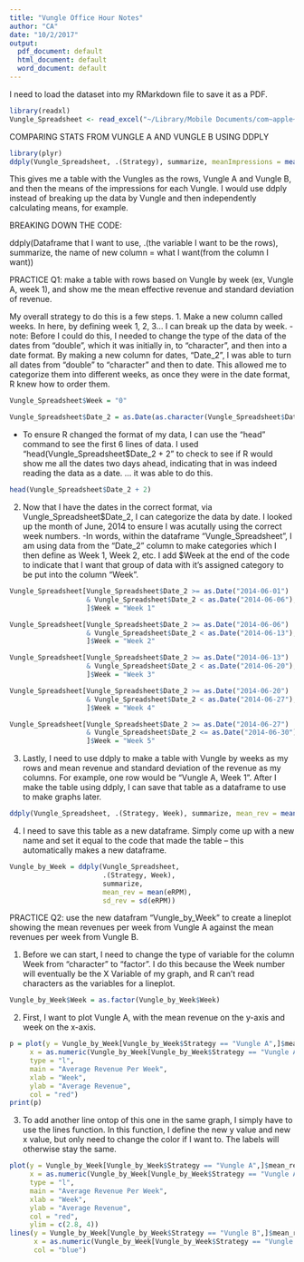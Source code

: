 ```yaml
---
title: "Vungle Office Hour Notes"
author: "CA"
date: "10/2/2017"
output:
  pdf_document: default
  html_document: default
  word_document: default
---
```


I need to load the dataset into my RMarkdown file to save it as a PDF.

```r
library(readxl)
Vungle_Spreadsheet <- read_excel("~/Library/Mobile Documents/com~apple~CloudDocs/2017 Fall/Business Analytics/Assignment 1/Vungle Spreadsheet.xlsx")
```


COMPARING STATS FROM VUNGLE A AND VUNGLE B USING DDPLY

```r
library(plyr)
ddply(Vungle_Spreadsheet, .(Strategy), summarize, meanImpressions = mean(Impressions))
```


This gives me a table with the Vungles as the rows, Vungle A and Vungle B, and then the means of the impressions for each Vungle. I would use ddply instead of breaking up the data by Vungle and then independently calculating means, for example. 

BREAKING DOWN THE CODE:

ddply(Dataframe that I want to use, .(the variable I want to be the rows), summarize, the name of new column =  what I want(from the column I want))

PRACTICE Q1: make a table with rows based on Vungle by week (ex, Vungle A, week 1), and show me the mean effective revenue and standard deviation of revenue. 

My overall strategy to do this is a few steps.
1. Make a new column called weeks. In here, by defining week 1, 2, 3... I can break up the data by week. 
  - note: Before I could do this, I needed to change the type of the data of the dates from "double", which it was initially in, to "character", and then into a date format. By making a new column for dates, "Date_2", I was able to turn all dates from "double" to "character" and then to date. This allowed me to categorize them into different weeks, as once they were in the date format, R knew how to order them.

```r
Vungle_Spreadsheet$Week = "0"

Vungle_Spreadsheet$Date_2 = as.Date(as.character(Vungle_Spreadsheet$Date))
```
 
  - To ensure R changed the format of my data, I can use the "head" command to see the first 6 lines of data. I used "head(Vungle_Spreadsheet$Date_2 + 2" to check to see if R would show me all the dates two days ahead, indicating that in was indeed reading the data as a date. ... it was able to do this. 
  
```r
head(Vungle_Spreadsheet$Date_2 + 2)
```

2. Now that I have the dates in the correct format, via Vungle_Spreadsheet$Date_2, I can categorize the data by date. I looked up the month of June, 2014 to ensure I was acutally using the correct week numbers. 
  -In words, within the dataframe "Vungle_Spreadsheet", I am using data from the "Date_2" column to make categories which I then define as Week 1, Week 2, etc. I add $Week at the end of the code to indicate that I want that group of data with it's assigned category to be put into the column "Week".

```r
Vungle_Spreadsheet[Vungle_Spreadsheet$Date_2 >= as.Date("2014-06-01") 
                   & Vungle_Spreadsheet$Date_2 < as.Date("2014-06-06"),
                   ]$Week = "Week 1"

Vungle_Spreadsheet[Vungle_Spreadsheet$Date_2 >= as.Date("2014-06-06") 
                   & Vungle_Spreadsheet$Date_2 < as.Date("2014-06-13"),
                   ]$Week = "Week 2"

Vungle_Spreadsheet[Vungle_Spreadsheet$Date_2 >= as.Date("2014-06-13") 
                   & Vungle_Spreadsheet$Date_2 < as.Date("2014-06-20"),
                   ]$Week = "Week 3"

Vungle_Spreadsheet[Vungle_Spreadsheet$Date_2 >= as.Date("2014-06-20") 
                   & Vungle_Spreadsheet$Date_2 < as.Date("2014-06-27"),
                   ]$Week = "Week 4"

Vungle_Spreadsheet[Vungle_Spreadsheet$Date_2 >= as.Date("2014-06-27") 
                   & Vungle_Spreadsheet$Date_2 <= as.Date("2014-06-30"),
                   ]$Week = "Week 5"
```

3. Lastly, I need to use ddply to make a table with Vungle by weeks as my rows and mean revenue and standard deviation of the revenue as my columns. For example, one row would be "Vungle A, Week 1". After I make the table using ddply, I can save that table as a dataframe to use to make graphs later. 

```r
ddply(Vungle_Spreadsheet, .(Strategy, Week), summarize, mean_rev = mean(eRPM), sd_rev = sd(eRPM))
```

4. I need to save this table as a new dataframe. Simply come up with a new name and set it equal to the code that made the table -- this automatically makes a new dataframe. 

```r
Vungle_by_Week = ddply(Vungle_Spreadsheet, 
                       .(Strategy, Week), 
                       summarize, 
                       mean_rev = mean(eRPM), 
                       sd_rev = sd(eRPM))
```

PRACTICE Q2: use the new datafram "Vungle_by_Week" to create a lineplot showing the mean revenues per week from Vungle A against the mean revenues per week from Vungle B.

1. Before we can start, I need to change the type of variable for the column Week from "character" to "factor". I do this because the Week number will eventually be the X Variable of my graph, and R can't read characters as the variables for a lineplot. 

```r
Vungle_by_Week$Week = as.factor(Vungle_by_Week$Week)
```

2. First, I want to plot Vungle A, with the mean revenue on the y-axis and week on the x-axis. 

```r
p = plot(y = Vungle_by_Week[Vungle_by_Week$Strategy == "Vungle A",]$mean_rev, 
     x = as.numeric(Vungle_by_Week[Vungle_by_Week$Strategy == "Vungle A",]$Week),
     type = "l", 
     main = "Average Revenue Per Week", 
     xlab = "Week", 
     ylab = "Average Revenue", 
     col = "red")
print(p)
```

3. To add another line ontop of this one in the same graph, I simply have to use the lines function. In this function, I define the new y value and new x value, but only need to change the color if I want to. The labels will otherwise stay the same. 

```r
plot(y = Vungle_by_Week[Vungle_by_Week$Strategy == "Vungle A",]$mean_rev, 
     x = as.numeric(Vungle_by_Week[Vungle_by_Week$Strategy == "Vungle A",]$Week), 
     type = "l", 
     main = "Average Revenue Per Week", 
     xlab = "Week", 
     ylab = "Average Revenue", 
     col = "red", 
     ylim = c(2.8, 4))
lines(y = Vungle_by_Week[Vungle_by_Week$Strategy == "Vungle B",]$mean_rev, 
      x = as.numeric(Vungle_by_Week[Vungle_by_Week$Strategy == "Vungle B",]$Week), 
      col = "blue")
```

